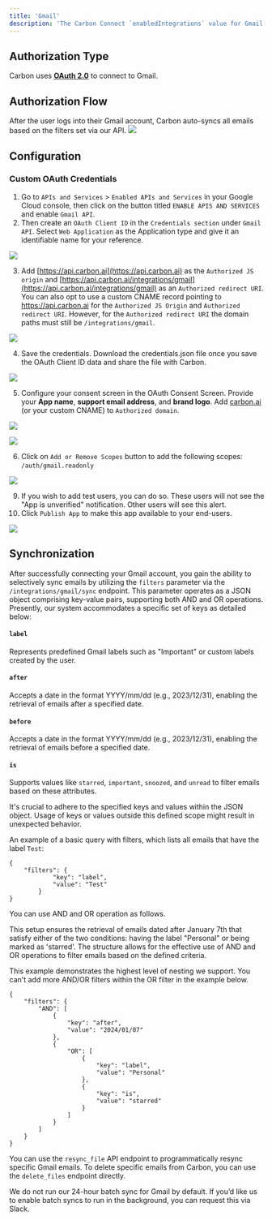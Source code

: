 ```yaml
---
title: 'Gmail'
description: 'The Carbon Connect `enabledIntegrations` value for Gmail is `Gmail`'
---
```


## Authorization Type

Carbon uses **[OAuth 2.0](https://developers.google.com/identity/protocols/oauth2)** to connect to Gmail.

## Authorization Flow

After the user logs into their Gmail account, Carbon auto-syncs all emails based on the filters set via our API.
![](https://i.ibb.co/wQsyjrV/Screen-Shot-2023-08-11-at-2-04-49-PM.png)


## Configuration

### Custom OAuth Credentials

1. Go to `APIs and Services` > `Enabled APIs and Services` in your Google Cloud console, then click on the button titled `ENABLE APIS AND SERVICES` and enable `Gmail API`.
2. Then create an `OAuth Client ID` in the `Credentials section` under `Gmail API`. Select `Web Application` as the Application type and give it an identifiable name for your reference.

![](https://files.readme.io/e7f42e5-image.png)

3. Add [https://api.carbon.ai](https://api.carbon.ai) as the `Authorized JS origin` and [https://api.carbon.ai/integrations/gmail](https://api.carbon.ai/integrations/gmail) as an `Authorized redirect URI`. 
You can also opt to use a custom CNAME record pointing to https://api.carbon.ai for the `Authorized JS Origin` and `Authorized redirect URI`. However, for the `Authorized redirect URI` the domain paths must still be `/integrations/gmail`.


![](https://imagedelivery.net/_sHUUMiZokZ59YDFOZEZTw/79685719-faf4-421b-86d1-3e3ff8749800/public)

4. Save the credentials. Download the credentials.json file once you save the OAuth Client ID data and share the file with Carbon.

![](https://files.readme.io/f265775-image.png)


5. Configure your consent screen in the OAuth Consent Screen. Provide your **App name**, **support email address**, and **brand logo**. Add [carbon.ai](http://carbon.ai/) (or your custom CNAME) to `Authorized domain`.

![](https://files.readme.io/33ebd01-image.png)

![](https://files.readme.io/6d7f247-image.png)


6. Click on `Add or Remove Scopes` button to add the following scopes: `/auth/gmail.readonly`

![](https://imagedelivery.net/_sHUUMiZokZ59YDFOZEZTw/332135f8-1c10-41e4-6c2d-b9d82340b200/public)

9. If you wish to add test users, you can do so. These users will not see the "App is unverified" notification. Other users will see this alert.
10. Click `Publish App` to make this app available to your end-users.

![](https://files.readme.io/d24c355-image.png)

## Synchronization

After successfully connecting your Gmail account, you gain the ability to selectively sync emails by utilizing the `filters` parameter via the `/integrations/gmail/sync` endpoint. This parameter operates as a JSON object comprising key-value pairs, supporting both AND and OR operations. Presently, our system accommodates a specific set of keys as detailed below:

#### `label`
Represents predefined Gmail labels such as "Important" or custom labels created by the user.

#### `after`
Accepts a date in the format YYYY/mm/dd (e.g., 2023/12/31), enabling the retrieval of emails after a specified date.

#### `before`
Accepts a date in the format YYYY/mm/dd (e.g., 2023/12/31), enabling the retrieval of emails before a specified date.

#### `is` 
Supports values like `starred`, `important`, `snoozed`, and `unread` to filter emails based on these attributes.

It's crucial to adhere to the specified keys and values within the JSON object. Usage of keys or values outside this defined scope might result in unexpected behavior.

An example of a basic query with filters, which lists all emails that have the label `Test`:

```
{
    "filters": {
            "key": "label",
            "value": "Test"
        }
}
```

You can use AND and OR operation as follows. 

This setup ensures the retrieval of emails dated after January 7th that satisfy either of the two conditions: having the label "Personal" or being marked as 'starred'. The structure allows for the effective use of AND and OR operations to filter emails based on the defined criteria.

<Note>This example demonstrates the highest level of nesting we support. You can't add more AND/OR filters within the OR filter in the example below.</Note>

```
{
    "filters": {
        "AND": [
            {
                "key": "after",
                "value": "2024/01/07"
            },
            {
                "OR": [
                    {
                        "key": "label",
                        "value": "Personal"
                    },
                    {
                        "key": "is",
                        "value": "starred"
                    }
                ]
            }
        ]
    }
}
```

You can use the `resync_file` API endpoint to programmatically resync specific Gmail emails. To delete specific emails from Carbon, you can use the `delete_files` endpoint directly.

We do not run our 24-hour batch sync for Gmail by default. If you’d like us to enable batch syncs to run in the background, you can request this via Slack.